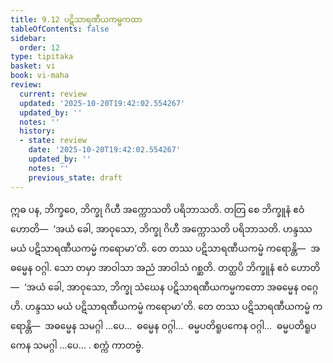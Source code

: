 ```yaml
---
title: 9.12 ပဋိသာရဏီယကမ္မကထာ
tableOfContents: false
sidebar:
  order: 12
type: tipitaka
basket: vi
book: vi-maha
review:
  current: review
  updated: '2025-10-20T19:42:02.554267'
  updated_by: ''
  notes: ''
  history:
  - state: review
    date: '2025-10-20T19:42:02.554267'
    updated_by: ''
    notes: ''
    previous_state: draft
---
```



<DynamicBreadcrumb />


<ReviewStatus review={frontmatter.review} showDetails={true} />

<HypothesisAnnotation frontmatter={frontmatter} />

<Division number="414" book="vi-maha" e="ch" v="3" p="457">

<Paragraph number="1850" book="vi-maha">
ဣဓ ပန, ဘိက္ခဝေ, ဘိက္ခု ဂိဟီ အက္ကောသတိ ပရိဘာသတိ. တတြ စေ ဘိက္ခူနံ ဧဝံ ဟောတိ—  ‘အယံ ခေါ, အာဝုသော, ဘိက္ခု ဂိဟီ အက္ကောသတိ ပရိဘာသတိ. ဟန္ဒဿ မယံ ပဋိသာရဏီယကမ္မံ ကရောမာ’တိ. တေ တဿ ပဋိသာရဏီယကမ္မံ ကရောန္တိ—  အဓမ္မေန ဝဂ္ဂါ. သော တမှာ အာဝါသာ အညံ အာဝါသံ ဂစ္ဆတိ. တတ္ထပိ ဘိက္ခူနံ ဧဝံ ဟောတိ—  ‘အယံ ခေါ, အာဝုသော, ဘိက္ခု သံဃေန ပဋိသာရဏီယကမ္မကတော အဓမ္မေန ဝဂ္ဂေဟိ. ဟန္ဒဿ မယံ ပဋိသာရဏီယကမ္မံ ကရောမာ’တိ. တေ တဿ ပဋိသာရဏီယကမ္မံ ကရောန္တိ—  အဓမ္မေန သမဂ္ဂါ …ပေ…  ဓမ္မေန ဝဂ္ဂါ…  ဓမ္မပတိရူပကေန ဝဂ္ဂါ…  ဓမ္မပတိရူပကေန သမဂ္ဂါ …ပေ… .

</Paragraph>
</Division>

<Paragraph number="1851" type="center" book="vi-maha">
စက္ကံ ကာတဗ္ဗံ.
</Paragraph>